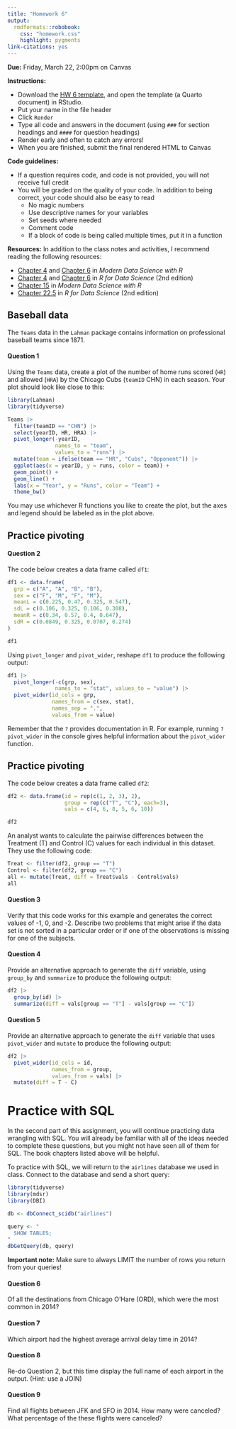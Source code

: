 ```yaml
---
title: "Homework 6"
output: 
  rmdformats::robobook:
    css: "homework.css"
    highlight: pygments
link-citations: yes
---
```


**Due:** Friday, March 22, 2:00pm on Canvas

**Instructions:** 

* Download the [HW 6 template](https://sta279-s24.github.io/homework/hw_6_template.qmd), and open the template (a Quarto document) in RStudio. 
* Put your name in the file header
* Click `Render`
* Type all code and answers in the document (using `###` for section headings and `####` for question headings)
* Render early and often to catch any errors!
* When you are finished, submit the final rendered HTML to Canvas

**Code guidelines:**

* If a question requires code, and code is not provided, you will not receive full credit
* You will be graded on the quality of your code. In addition to being correct, your code should also be easy to read
  * No magic numbers
  * Use descriptive names for your variables
  * Set seeds where needed
  * Comment code
  * If a block of code is being called multiple times, put it in a function
  
**Resources:** In addition to the class notes and activities, I recommend reading the following resources:

* [Chapter 4](https://mdsr-book.github.io/mdsr3e/04-dataI.html) and [Chapter 6](https://mdsr-book.github.io/mdsr3e/06-dataII.html) in *Modern Data Science with R*
* [Chapter 4](https://r4ds.hadley.nz/data-transform) and [Chapter 6](https://r4ds.hadley.nz/data-tidy) in *R for Data Science* (2nd edition)
* [Chapter 15](https://mdsr-book.github.io/mdsr3e/15-sqlI.html) in *Modern Data Science with R*
* [Chapter 22.5](https://r4ds.hadley.nz/databases#sql) in *R for Data Science* (2nd edition)



## Baseball data

The `Teams` data in the `Lahman` package contains information on professional baseball teams since 1871. 

:::{.question}
#### Question 1

Using the `Teams` data, create a plot of the number of home runs scored (`HR`) and allowed (`HRA`) by the Chicago Cubs (`teamID` CHN) in each season. Your plot should look like close to this:

```r
library(Lahman)
library(tidyverse)

Teams |>
  filter(teamID == "CHN") |>
  select(yearID, HR, HRA) |>
  pivot_longer(-yearID,
               names_to = "team",
               values_to = "runs") |>
  mutate(team = ifelse(team == "HR", "Cubs", "Opponent")) |>
  ggplot(aes(x = yearID, y = runs, color = team)) +
  geom_point() +
  geom_line() +
  labs(x = "Year", y = "Runs", color = "Team") +
  theme_bw()
```

You may use whichever R functions you like to create the plot, but the axes and legend should be labeled as in the plot above.

:::


## Practice pivoting

:::{.question}
#### Question 2

The code below creates a data frame called `df1`:

```r
df1 <- data.frame(
  grp = c("A", "A", "B", "B"),
  sex = c("F", "M", "F", "M"),
  meanL = c(0.225, 0.47, 0.325, 0.547),
  sdL = c(0.106, 0.325, 0.106, 0.308),
  meanR = c(0.34, 0.57, 0.4, 0.647),
  sdR = c(0.0849, 0.325, 0.0707, 0.274)
)

df1
```

Using `pivot_longer` and `pivot_wider`, reshape `df1` to produce the following output:

```r
df1 |>
  pivot_longer(-c(grp, sex),
               names_to = "stat", values_to = "value") |>
  pivot_wider(id_cols = grp,
              names_from = c(sex, stat),
              names_sep = ".",
              values_from = value)
```

Remember that the `?` provides documentation in R. For example, running `?pivot_wider` in the console gives helpful information about the `pivot_wider` function.
:::

## Practice pivoting

The code below creates a data frame called `df2`:

```r
df2 <- data.frame(id = rep(c(1, 2, 3), 2),
                  group = rep(c("T", "C"), each=3),
                  vals = c(4, 6, 8, 5, 6, 10))

df2
```

An analyst wants to calculate the pairwise differences between the Treatment (T) and Control (C) values for each individual in this dataset. They use the following code:

```r
Treat <- filter(df2, group == "T")
Control <- filter(df2, group == "C")
all <- mutate(Treat, diff = Treat$vals - Control$vals)
all
```


:::{.question}
#### Question 3

Verify that this code works for this example and generates the correct values of -1, 0, and -2. Describe two problems that might arise if the data set is not sorted in a particular order or if one of the observations is missing for one of the subjects.
:::

:::{.question}
#### Question 4

Provide an alternative approach to generate the `diff` variable, using `group_by` and `summarize` to produce the following output:

```r
df2 |>
  group_by(id) |>
  summarize(diff = vals[group == "T"] - vals[group == "C"])
```

:::

:::{.question}
#### Question 5

Provide an alternative approach to generate the `diff` variable that uses `pivot_wider` and `mutate` to produce the following output:

```r
df2 |>
  pivot_wider(id_cols = id,
              names_from = group,
              values_from = vals) |>
  mutate(diff = T - C)
```

:::


# Practice with SQL

In the second part of this assignment, you will continue practicing data wrangling with SQL. You will already be familiar with all of the ideas needed to complete these questions, but you might not have seen all of them for SQL. The book chapters listed above will be helpful.

To practice with SQL, we will return to the `airlines` database we used in class.  Connect to the database and send a short query:

```r
library(tidyverse)
library(mdsr)
library(DBI)

db <- dbConnect_scidb("airlines")

query <- "
  SHOW TABLES;
"
dbGetQuery(db, query)
```

**Important note:** Make sure to always LIMIT the number of rows you return from your queries!


:::{.question}
#### Question 6

Of all the destinations from Chicago O’Hare (ORD), which were the most common in 2014?

:::

:::{.question}
#### Question 7

Which airport had the highest average arrival delay time in 2014?

:::

:::{.question}
#### Question 8

Re-do Question 2, but this time display the full name of each airport in the output. (Hint: use a JOIN)

:::

:::{.question}
#### Question 9

Find all flights between JFK and SFO in 2014. How many were canceled? What percentage of the these flights were canceled?

:::




